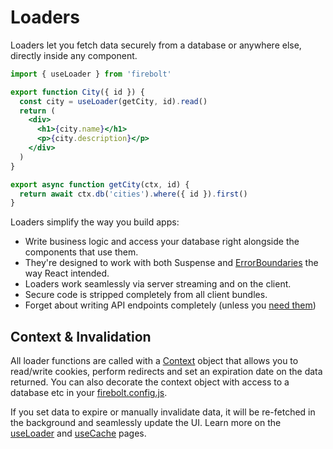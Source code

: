 <Meta
  title='Getting Started: Loader'
  description='Learn how to use Loaders in a new Firebolt app.'
/>

# Loaders

Loaders let you fetch data securely from a database or anywhere else, directly inside any component.

```jsx title='components/City.js' lineNumbers
import { useLoader } from 'firebolt'

export function City({ id }) {
  const city = useLoader(getCity, id).read()
  return (
    <div>
      <h1>{city.name}</h1>
      <p>{city.description}</p>
    </div>
  )
}

export async function getCity(ctx, id) {
  return await ctx.db('cities').where({ id }).first()
}
```

Loaders simplify the way you build apps:

- Write business logic and access your database right alongside the components that use them.
- They're designed to work with both Suspense and [ErrorBoundaries](/docs/ref/error-boundary) the way React intended.
- Loaders work seamlessly via server streaming and on the client.
- Secure code is stripped completely from all client bundles.
- Forget about writing API endpoints completely (unless you [need them](/docs/ref/handler-js))

## Context & Invalidation

All loader functions are called with a [Context](/docs/ref/context) object that allows you to read/write cookies, perform redirects and set an expiration date on the data returned.
You can also decorate the context object with access to a database etc in your [firebolt.config.js](/docs/ref/config).

If you set data to expire or manually invalidate data, it will be re-fetched in the background and seamlessly update the UI. Learn more on the [useLoader](/docs/ref/useLoader) and [useCache](/docs/ref/useCache) pages.
